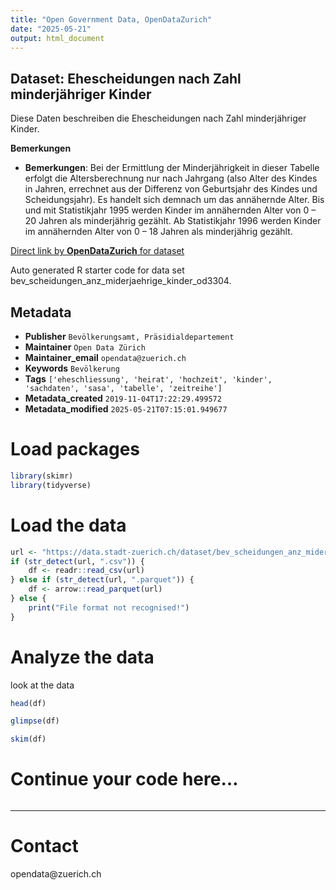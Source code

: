 ```yaml
---
title: "Open Government Data, OpenDataZurich"
date: "2025-05-21"
output: html_document
---
```


## Dataset: Ehescheidungen nach Zahl minderjähriger Kinder

Diese Daten beschreiben die Ehescheidungen nach Zahl minderjähriger Kinder.

**Bemerkungen**

- **Bemerkungen**: Bei der Ermittlung der Minderjährigkeit in dieser Tabelle erfolgt die Altersberechnung nur nach Jahrgang (also Alter des Kindes in Jahren, errechnet aus der Differenz von Geburtsjahr des Kindes und Scheidungsjahr). Es handelt sich demnach um das annähernde Alter.
Bis und mit Statistikjahr 1995 werden Kinder im annähernden Alter von 0 – 20 Jahren als minderjährig gezählt.
Ab Statistikjahr 1996 werden Kinder im annähernden Alter von 0 – 18 Jahren als minderjährig gezählt.

 

[]()



[Direct link by **OpenDataZurich** for dataset](https://data.stadt-zuerich.ch/dataset/bev_scheidungen_anz_miderjaehrige_kinder_od3304)

Auto generated R starter code for data set bev_scheidungen_anz_miderjaehrige_kinder_od3304.

## Metadata

- **Publisher** `Bevölkerungsamt, Präsidialdepartement`
- **Maintainer** `Open Data Zürich`
- **Maintainer_email** `opendata@zuerich.ch`
- **Keywords** `Bevölk­erung`
- **Tags** `['eheschliessung', 'heirat', 'hochzeit', 'kinder', 'sachdaten', 'sasa', 'tabelle', 'zeitreihe']`
- **Metadata_created** `2019-11-04T17:22:29.499572`
- **Metadata_modified** `2025-05-21T07:15:01.949677`


# Load packages

```r
library(skimr)
library(tidyverse)
```

# Load the data

```r
url <- "https://data.stadt-zuerich.ch/dataset/bev_scheidungen_anz_miderjaehrige_kinder_od3304/download/BEV330OD3304.csv"
if (str_detect(url, ".csv")) {
    df <- readr::read_csv(url)
} else if (str_detect(url, ".parquet")) {
    df <- arrow::read_parquet(url)
} else {
    print("File format not recognised!")
}
```

# Analyze the data

look at the data
```r
head(df)
```

```r
glimpse(df)
```

```r
skim(df)
```

# Continue your code here...

```r

```

------------------------------------------------------------------------

# Contact

opendata@zuerich.ch

